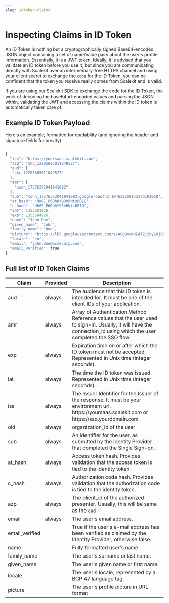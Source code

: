 ```yaml
---
slug: idtoken-claims
---
```

# Inspecting Claims in ID Token

An ID Token is nothing but a cryptographically signed Base64-encoded JSON object containing a set of name/value pairs about the user's profile information. Essentially, it is a JWT token. Ideally, it is advised that you validate an ID token before you use it, but since you are communicating directly with Scalekit over an intermediary-free HTTPS channel and using your client secret to exchange the `code` for the ID Token, you can be confident that the token you receive really comes from Scalekit and is valid.

If you are using our Scalekit SDK to exchange the code for the ID Token, the work of decoding the base64url-encoded values and parsing the JSON within, validating the JWT and accessing the claims within the ID token is automatically taken care of.

## Example ID Token Payload

Here's an example, formatted for readability (and ignoring the header and signature fields for brevity):

```js

{
  "iss": "https://yoursaas.scalekit.com",
  "azp": "skc_12205605011849527",
  "aud": [
   "skc_12205605011849527"
  ],
  "amr": [
    "conn_17576372041941092"
  ],
  "sub": "conn_17576372041941092;google-oauth2|104630259163176101050",
  "at_hash": "HK6E_P6Dh8Y93mRNtsDB1Q",
  "c_hash": "HK6E_P6Dh8Y93mRNtsDB1Q",
  "iat": 1353601026,
  "exp": 1353604926,
  "name": "John Doe",
  "given_name": "John",
  "family_name": "Doe",
  "picture": "https://lh3.googleusercontent.com/a/ACg8ocKNE4TZj2kyLOj094kie_gDlUyU7JCZtbaiEma17URCEf=s96-c",
  "locale": "en",
  "email": "john.doe@acmecorp.com",
  "email_verified": true
}

```

## Full list of ID Token Claims

|Claim|Provided|Description|
|--- |--- |--- |
|<SimpleCode>aud</SimpleCode>|always|The audience that this ID token is intended for. It must be one of the client IDs of your application.|
|<SimpleCode>amr</SimpleCode>|always|Array of Authentication Method Reference values that the user used to sign-in. Usually, it will have the connection_id using which the user completed the SSO flow.|
|<SimpleCode>exp</SimpleCode>|always|Expiration time on or after which the ID token must not be accepted. Represented in Unix time (integer seconds).|
|<SimpleCode>iat</SimpleCode>|always|The time the ID token was issued. Represented in Unix time (integer seconds).|
|<SimpleCode>iss</SimpleCode>|always|The Issuer Identifier for the Issuer of the response. It must be your environment url. https:<nolink/>//yoursaas.scalekit.com or https:<nolink/>//sso.yourdomain.com|
|<SimpleCode>oid</SimpleCode>|always|organization_id of the user|
|<SimpleCode>sub</SimpleCode>|always|An identifier for the user, as submitted by the Identity Provider that completed the Single Sign-on.|
|<SimpleCode>at_hash</SimpleCode>|always|Access token hash. Provides validation that the access token is tied to the identity token. |
|<SimpleCode>c_hash</SimpleCode>|always|Authorization code hash. Provides validation that the authorization code is tied to the identity token. |
|<SimpleCode>azp</SimpleCode>|always|The client_id of the authorized presenter. Usually, this will be same as the `aud`|
|<SimpleCode>email</SimpleCode>|always|The user's email address.|
|<SimpleCode>email_verified</SimpleCode>||True if the user's e-mail address has been verified as claimed by the Identity Provider; otherwise false.|
|<SimpleCode>name</SimpleCode>||Fully formatted user's name|
|<SimpleCode>family_name</SimpleCode>||The user's surname or last name.|
|<SimpleCode>given_name</SimpleCode>||The user's given name or first name.|
|<SimpleCode>locale</SimpleCode>||The user's locale, represented by a BCP 47 language tag.|
|<SimpleCode>picture</SimpleCode>||The user's profile picture in URL format|
